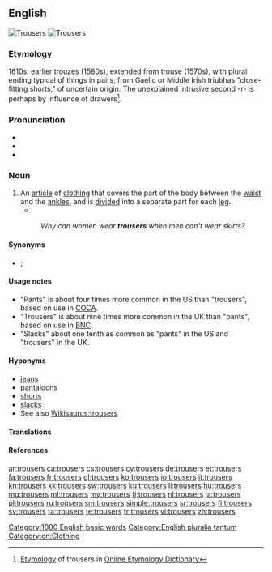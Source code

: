 ==English==
{{wikipedia}}
[[Image:Overzeas longpocket jeans.jpg|thumb|Trousers]]
[[Image:Trousers.jpg|thumb|Trousers]]

===Etymology===
1610s, earlier trouzes (1580s), extended from trouse (1570s), with plural ending typical of things in pairs, from Gaelic or Middle Irish triubhas "close-fitting shorts," of uncertain origin. The unexplained intrusive second -r- is perhaps by influence of drawers<ref>[http://www.etymonline.com/index.php?term=trousers Etymology] of trousers in [[:w:Online Etymology Dictionary|Online Etymology Dictionary]]</ref>.

===Pronunciation===
* {{audio|En-au-trousers.ogg|Audio (AUS)}}
* {{audio|En-uk-trousers.ogg|Audio (UK)}}
* {{audio|en-us-trousers.ogg|Audio (US)}}

===Noun===
{{en-plural noun}}

# An [[article]] of [[clothing]] that covers the part of the body between the [[waist]] and the [[ankle]]s, and is [[divide]]d into a separate part for each [[leg]].
#* {{RQ:Wodehouse Offing|XIX|The effect the apparition had on me was to make me start violently, and we all know what happens when you start violently while holding a full cup of tea. The contents of mine flew through the air and came to rest on the '''trousers''' of Aubrey Upjohn, MA, moistening them to no little extent. Indeed, it would scarcely be distorting the facts to say that he was now not so much wearing '''trousers''' as wearing tea. [...] “I see you have not changed since you were with me at Malvern House,” he said in an extremely nasty voice, dabbing at the '''trousers''' with a handkerchief. [...] “Frightfully sorry,” I said. “Too late to be sorry now. A new pair of '''trousers''' ruined. It is doubtful if anything can remove the stain of tea from white flannel.”}}
#: ''Why can women wear '''trousers''' when men can't wear skirts?''

====Synonyms====
* {{sense|article of clothing}} {{onym|en|pants}} {{qualifier|mainly US}}; {{onym|en|strides}} {{qualifier|Australia}}

====Usage notes====
* "Pants" is about four times more common in the US than "trousers", based on use in [[COCA]].
* "Trousers" is about nine times more common in the UK than "pants", based on use in [[BNC]].
* "Slacks" about one tenth as common as "pants" in the US and "trousers" in the UK.

====Hyponyms====
* [[jeans]]
* [[pantaloons]]
* [[shorts]]
* [[slacks]]
* See also [[Wikisaurus:trousers]]

====Translations====
{{trans-see|pants}}

====References====
<references/>

[[Category:1000 English basic words]]
[[Category:English pluralia tantum]]
[[Category:en:Clothing]]

[[ar:trousers]]
[[ca:trousers]]
[[cs:trousers]]
[[cy:trousers]]
[[de:trousers]]
[[et:trousers]]
[[fa:trousers]]
[[fr:trousers]]
[[gl:trousers]]
[[ko:trousers]]
[[io:trousers]]
[[it:trousers]]
[[kn:trousers]]
[[kk:trousers]]
[[sw:trousers]]
[[ku:trousers]]
[[li:trousers]]
[[hu:trousers]]
[[mg:trousers]]
[[ml:trousers]]
[[my:trousers]]
[[fj:trousers]]
[[nl:trousers]]
[[ja:trousers]]
[[pl:trousers]]
[[ru:trousers]]
[[sm:trousers]]
[[simple:trousers]]
[[sr:trousers]]
[[fi:trousers]]
[[sv:trousers]]
[[ta:trousers]]
[[te:trousers]]
[[tr:trousers]]
[[vi:trousers]]
[[zh:trousers]]